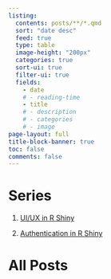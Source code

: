 ```yaml
---
listing:
  contents: posts/**/*.qmd
  sort: "date desc"
  feed: true
  type: table
  image-height: "200px"
  categories: true
  sort-ui: true
  filter-ui: true
  fields:
    - date
    # - reading-time
    - title
    # - description
    # - categories
    # - image
page-layout: full
title-block-banner: true
toc: false
comments: false
---
```


# Series

1. [UI/UX in R Shiny](ui-ux-r-shiny-series.qmd)

2. [Authentication in R Shiny](authentication-in-r-shiny.qmd)



# All Posts
